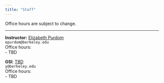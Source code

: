 ```yaml
---
title: "Staff"
---
```



Office hours are subject to change.

-----

::: {.grid}

::: {.g-col-4}
**Instructor:** <a href="https://stat.berkeley.edu/~epurdom" target='_blank'>Elizabeth Purdom</a><br>
`epurdom@berkeley.edu`<br>
Office hours: <br>
- TBD<br>
:::

::: {.g-col-4}
**GSI**: <a href="http://statistics.berkeley.edu" target="_blank">TBD</a><br>
`y@berkeley.edu`<br>
Office hours:<br>
- TBD
:::



:::

